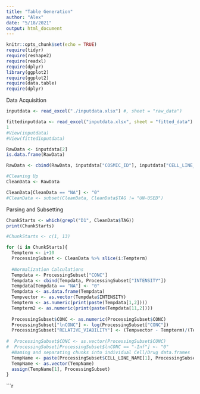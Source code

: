 ```yaml
---
title: "Table Generation"
author: "Alex"
date: "5/18/2021"
output: html_document
---
```


```r
knitr::opts_chunk$set(echo = TRUE)
require(tidyr)
require(reshape2)
require(readxl)
require(dplyr)
library(ggplot2)
require(ggplot2)
require(data.table)
require(dplyr)
```

Data Acquisition
```r
inputdata <- read_excel("./inputdata.xlsx") #, sheet = "raw_data")

fittedinputdata <- read_excel("inputdata.xlsx", sheet = "fitted_data")
1
#View(inputdata)
#View(fittedinputdata)
```

```r
RawData <- inputdata[2]
is.data.frame(RawData)

RawData <- cbind(RawData, inputdata["COSMIC_ID"], inputdata["CELL_LINE_NAME"], inputdata["DRUG_ID"], inputdata["CELL_ID"], inputdata["MASTER_CELL_ID"], inputdata["SEEDING_DENSITY"], inputdata["ASSAY"], inputdata["DURATION"], inputdata["POSITION"], inputdata["TAG"], inputdata["CONC"], inputdata["INTENSITY"])

#Cleaning Up
CleanData <- RawData

CleanData[CleanData == "NA"] <- "0"
#CleanData <- subset(CleanData, CleanData$TAG != "UN-USED")
```
Parsing and Subsetting  
```r
ChunkStarts <- which(grepl("D1", CleanData$TAG))
print(ChunkStarts)

#ChunkStarts <- c(1, 13)

for (i in ChunkStarts){
  Tempterm <- i+10
  ProcessingSubset <- CleanData %>% slice(i:Tempterm)
  
  #Normalization Calculations
  Tempdata <- ProcessingSubset["CONC"]
  Tempdata <- cbind(Tempdata, ProcessingSubset["INTENSITY"])
  Tempdata[Tempdata == "NA"] <- "0"
  Tempdata <- as.data.frame(Tempdata)
  Tempvector <- as.vector(Tempdata$INTENSITY)
  Tempterm <- as.numeric(print(paste(Tempdata[1,2])))
  Tempterm2 <- as.numeric(print(paste(Tempdata[11,2])))
  
  ProcessingSubset$CONC <- as.numeric(ProcessingSubset$CONC)
  ProcessingSubset["lnCONC"] <- log(ProcessingSubset["CONC"])
  ProcessingSubset["RELATIVE_VIABILITY"] <- (Tempvector - Tempterm)/(Tempterm2 - Tempterm)
 
#  ProcessingSubset$CONC <- as.vector(ProcessingSubset$CONC)
#  ProcessingSubset[ProcessingSubset$lnCONC == "-Inf"] <- "0"
  #Naming and separating chunks into individual Cell/Drug data.frames
  TempName <- paste(ProcessingSubset$CELL_LINE_NAME[1], ProcessingSubset$DRUG_ID[2], sep = "_")
  TempName <- as.vector(TempName)
  assign(TempName[1], ProcessingSubset)
}
```

```r

